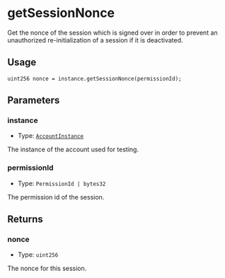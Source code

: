 # getSessionNonce 

Get the nonce of the session which is signed over in order to prevent an unauthorized re-initialization of a session if it is deactivated.

## Usage

```solidity copy
uint256 nonce = instance.getSessionNonce(permissionId);
```

## Parameters

### instance

- Type: [`AccountInstance`](/modulekit/glossary/types.mdx#accountinstance)

The instance of the account used for testing.

### permissionId

- Type: `PermissionId | bytes32`

The permission id of the session.

## Returns

### nonce 

- Type: `uint256`

The nonce for this session.

